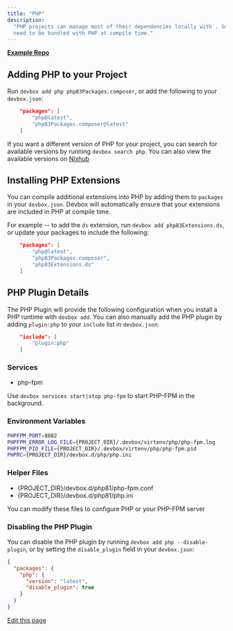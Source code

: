 ```yaml
---
title: "PHP"
description:
  "PHP projects can manage most of their dependencies locally with . Some PHP extensions, however,
  need to be bundled with PHP at compile time."
---
```


[**Example Repo**](https://github.com/jetify-com/devbox/tree/main/examples/development/php/latest)

## Adding PHP to your Project[​](#adding-php-to-your-project "Direct link to Adding PHP to your Project")

Run `devbox add php php83Packages.composer`, or add the following to your `devbox.json`:

```json
    "packages": [
        "php@latest",
        "php83Packages.composer@latest"
    ]
```

If you want a different version of PHP for your project, you can search for available versions by
running `devbox search php`. You can also view the available versions on
[Nixhub](https://www.nixhub.io/packages/php)

## Installing PHP Extensions[​](#installing-php-extensions "Direct link to Installing PHP Extensions")

You can compile additional extensions into PHP by adding them to `packages` in your `devbox.json`.
Devbox will automatically ensure that your extensions are included in PHP at compile time.

For example -- to add the `ds` extension, run `devbox add php83Extensions.ds`, or update your
packages to include the following:

```json
    "packages": [
        "php@latest",
        "php83Packages.composer",
        "php83Extensions.ds"
    ]
```

## PHP Plugin Details[​](#php-plugin-details "Direct link to PHP Plugin Details")

The PHP Plugin will provide the following configuration when you install a PHP runtime with
`devbox add`. You can also manually add the PHP plugin by adding `plugin:php` to your `include` list
in `devbox.json`:

```json
    "include": [
        "plugin:php"
    ]
```

### Services[​](#services "Direct link to Services")

- php-fpm

Use `devbox services start|stop php-fpm` to start PHP-FPM in the background.

### Environment Variables[​](#environment-variables "Direct link to Environment Variables")

```bash
PHPFPM_PORT=8082
PHPFPM_ERROR_LOG_FILE={PROJECT_DIR}/.devbox/virtenv/php/php-fpm.log
PHPFPM_PID_FILE={PROJECT_DIR}/.devbox/virtenv/php/php-fpm.pid
PHPRC={PROJECT_DIR}/devbox.d/php/php.ini
```

### Helper Files[​](#helper-files "Direct link to Helper Files")

- \{PROJECT_DIR}/devbox.d/php81/php-fpm.conf
- \{PROJECT_DIR}/devbox.d/php81/php.ini

You can modify these files to configure PHP or your PHP-FPM server

### Disabling the PHP Plugin[​](#disabling-the-php-plugin "Direct link to Disabling the PHP Plugin")

You can disable the PHP plugin by running `devbox add php --disable-plugin`, or by setting the
`disable_plugin` field in your `devbox.json`:

```json
{
  "packages": {
    "php": {
      "version": "latest",
      "disable_plugin": true
    }
  }
}
```

[Edit this page](https://github.com/jetify-com/devbox/tree/main/docs/app/docs/devbox-examples/languages/php.md)

